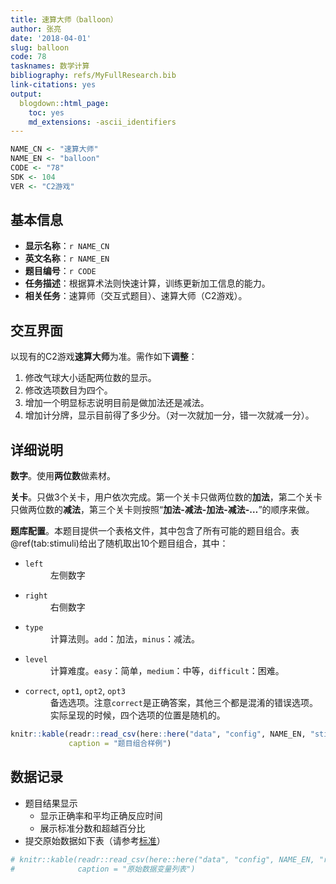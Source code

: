 ```yaml
---
title: 速算大师（balloon）
author: 张亮
date: '2018-04-01'
slug: balloon
code: 78
tasknames: 数学计算
bibliography: refs/MyFullResearch.bib
link-citations: yes
output:
  blogdown::html_page:
    toc: yes
    md_extensions: -ascii_identifiers
---
```


```r
NAME_CN <- "速算大师"
NAME_EN <- "balloon"
CODE <- "78"
SDK <- 104
VER <- "C2游戏"
```

## 基本信息

* **显示名称**：`r NAME_CN`
* **英文名称**：`r NAME_EN`
* **题目编号**：`r CODE`
* **任务描述**：根据算术法则快速计算，训练更新加工信息的能力。
* **相关任务**：速算师（交互式题目）、速算大师（C2游戏）。

## 交互界面

以现有的C2游戏**速算大师**为准。需作如下**调整**：

1. 修改气球大小适配两位数的显示。
1. 修改选项数目为四个。
1. 增加一个明显标志说明目前是做加法还是减法。
1. 增加计分牌，显示目前得了多少分。（对一次就加一分，错一次就减一分）。

## 详细说明

**数字**。使用**两位数**做素材。

**关卡**。只做3个关卡，用户依次完成。第一个关卡只做两位数的**加法**，第二个关卡只做两位数的**减法**，第三个关卡则按照“**加法-减法-加法-减法-...**”的顺序来做。

**题库配置**。本题目提供一个表格文件，其中包含了所有可能的题目组合。表\@ref(tab:stimuli)给出了随机取出10个题目组合，其中：

* `left`
: 左侧数字
* `right`
: 右侧数字
* `type`
: 计算法则。`add`：加法，`minus`：减法。
* `level`
: 计算难度。`easy`：简单，`medium`：中等，`difficult`：困难。
* `correct`, `opt1`, `opt2`, `opt3`
: 备选选项。注意`correct`是正确答案，其他三个都是混淆的错误选项。实际呈现的时候，四个选项的位置是随机的。

```r
knitr::kable(readr::read_csv(here::here("data", "config", NAME_EN, "stimuli.csv")),
             caption = "题目组合样例")
```

## 数据记录

* 题目结果显示
    + 显示正确率和平均正确反应时间
    + 展示标准分数和超越百分比
* 提交原始数据如下表（请参考[标准](`r blogdown::shortcode("relref", "standard.html")`)）

```r
# knitr::kable(readr::read_csv(here::here("data", "config", NAME_EN, "recs.csv")),
#              caption = "原始数据变量列表")
```
